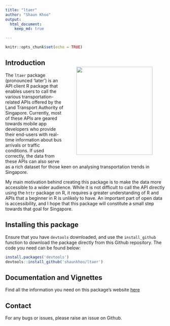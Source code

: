 ```yaml
---
title: "ltaer"
author: "Shaun Khoo"
output: 
  html_document:
    keep_md: true

---
```


```r
knitr::opts_chunk$set(echo = TRUE)
```

## Introduction <img src="docs/reference/figures/logo.png" align="right" height="278" width="240" style="margin:25px 40px"/> 

The `ltaer` package (pronounced 'later') is an API client R package that enables users to call the various transportation-related APIs offered by the Land Transport Authority of Singapore. Currently, most of these APIs are geared towards mobile app developers who provide their end-users with real-time information about bus arrivals or traffic conditions. If used correctly, the data from these APIs can also serve as a rich dataset for those keen on analysing transportation trends in Singapore.

My main motivation behind creating this package is to make the data more accessible to a wider audience. While it is not difficult to call the API directly using the `httr` package on R, it requires a greater understanding of R and APIs that a beginner in R is unlikely to have. An important part of open data is accessibility, and I hope that this package will constitute a small step towards that goal for Singapore.

## Installing this package

Ensure that you have `devtools` downloaded, and use the `install_github` function to download the package directly from this Github repository. The code you need can be found below:

```r
install.packages('devtools')
devtools::install_github('shaunkhoo/ltaer')
```

## Documentation and Vignettes

Find all the information you need on this package's website [here](https://shaunkhoo.github.io/ltaer/index.html)

## Contact

For any bugs or issues, please raise an issue on Github.
